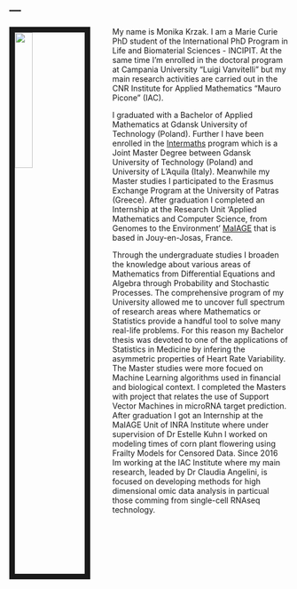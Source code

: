 ---
---

<link rel="stylesheet" href="styles.css" type="text/css">

<img src="images/myph.jpg" style="width:25%; border:10px solid; margin-right: 40px" align="left">


My name is Monika Krzak. I am a Marie Curie PhD student of the International PhD Program in Life and Biomaterial Sciences - INCIPIT. At the same time I'm enrolled in the doctoral program at Campania University "Luigi Vanvitelli" but my main research activities are carried out in the CNR Institute for Applied Mathematics "Mauro Picone" (IAC).

I graduated with a Bachelor of Applied Mathematics at Gdansk University of Technology (Poland).
Further I have been enrolled in the [Intermaths](https://www.intermaths.eu/) program which is a Joint Master Degree between Gdansk University of Technology (Poland) and University of L'Aquila (Italy). 
Meanwhile my Master studies I participated to the Erasmus Exchange Program at the University of Patras (Greece).
After graduation I completed an Internship at the Research Unit 'Applied Mathematics and Computer Science, from Genomes to the Environment' [MaIAGE](https://maiage.jouy.inra.fr/?q=fr/) that is based in Jouy-en-Josas, France.

Through the undergraduate studies I broaden the knowledge about various areas of Mathematics from Differential Equations and Algebra through Probability and Stochastic Processes. The comprehensive program of my University allowed me to uncover full spectrum of research areas where Mathematics or Statistics provide a handful tool to solve many real-life problems. For this reason my Bachelor thesis was devoted to one of the applications of Statistics in Medicine by infering the asymmetric properties of Heart Rate Variability. The Master studies were more focued on Machine Learning algorithms used in financial and biological context. I completed the Masters with project that relates the use of Support Vector Machines in microRNA target prediction. After graduation I got an Internship at the MaIAGE Unit of INRA Institute where under supervision of Dr Estelle Kuhn I worked on modeling times of corn plant flowering using Frailty Models for Censored Data. Since 2016 Im working at the IAC Institute where my main research, leaded by Dr Claudia Angelini, is focused on developing methods for high dimensional omic data analysis in particual those comming from single-cell RNAseq technology.




















